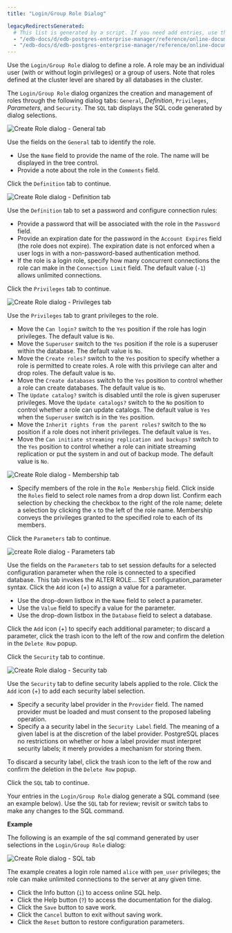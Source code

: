 ```yaml
---
title: "Login/Group Role Dialog"

legacyRedirectsGenerated:
  # This list is generated by a script. If you need add entries, use the `legacyRedirects` key.
  - "/edb-docs/d/edb-postgres-enterprise-manager/reference/online-documentation/8.0/role_dialog.html"
  - "/edb-docs/d/edb-postgres-enterprise-manager/reference/online-documentation/latest/role_dialog.html"
---
```


<div id="role_dialog" class="registered_link"></div>

Use the `Login/Group Role` dialog to define a role. A role may be an individual user (with or without login privileges) or a group of users. Note that roles defined at the cluster level are shared by all databases in the cluster.

The `Login/Group Role` dialog organizes the creation and management of roles through the following dialog tabs: `General`, *Definition*, `Privileges`, *Parameters*, and `Security`. The `SQL` tab displays the SQL code generated by dialog selections.

![Create Role dialog - General tab](../../images/role_general.png)

Use the fields on the `General` tab to identify the role.

-   Use the `Name` field to provide the name of the role. The name will be displayed in the tree control.
-   Provide a note about the role in the `Comments` field.

Click the `Definition` tab to continue.

![Create Role dialog - Definition tab](../../images/role_definition.png)

Use the `Definition` tab to set a password and configure connection rules:

-   Provide a password that will be associated with the role in the `Password` field.
-   Provide an expiration date for the password in the `Account Expires` field (the role does not expire). The expiration date is not enforced when a user logs in with a non-password-based authentication method.
-   If the role is a login role, specify how many concurrent connections the role can make in the `Connection Limit` field. The default value (`-1`) allows unlimited connections.

Click the `Privileges` tab to continue.

![Create Role dialog - Privileges tab](../../images/role_privileges.png)

Use the `Privileges` tab to grant privileges to the role.

-   Move the `Can login?` switch to the `Yes` position if the role has login privileges. The default value is `No`.
-   Move the `Superuser` switch to the `Yes` position if the role is a superuser within the database. The default value is `No`.
-   Move the `Create roles?` switch to the `Yes` position to specify whether a role is permitted to create roles. A role with this privilege can alter and drop roles. The default value is `No`.
-   Move the `Create databases` switch to the `Yes` position to control whether a role can create databases. The default value is `No`.
-   The `Update catalog?` switch is disabled until the role is given superuser privileges. Move the `Update catalogs?` switch to the `No` position to control whether a role can update catalogs. The default value is `Yes` when the `Superuser` switch is in the `Yes` position.
-   Move the `Inherit rights from the parent roles?` switch to the `No` position if a role does not inherit privileges. The default value is `Yes`.
-   Move the `Can initiate streaming replication and backups?` switch to the `Yes` position to control whether a role can initiate streaming replication or put the system in and out of backup mode. The default value is `No`.

![Create Role dialog - Membership tab](../../images/role_membership.png)

-   Specify members of the role in the `Role Membership` field. Click inside the `Roles` field to select role names from a drop down list. Confirm each selection by checking the checkbox to the right of the role name; delete a selection by clicking the `x` to the left of the role name. Membership conveys the privileges granted to the specified role to each of its members.

Click the `Parameters` tab to continue.

![create Role dialog - Parameters tab](../../images/role_parameters.png)

Use the fields on the `Parameters` tab to set session defaults for a selected configuration parameter when the role is connected to a specified database. This tab invokes the ALTER ROLE... SET configuration_parameter syntax. Click the `Add` icon (+) to assign a value for a parameter.

-   Use the drop-down listbox in the `Name` field to select a parameter.
-   Use the `Value` field to specify a value for the parameter.
-   Use the drop-down listbox in the `Database` field to select a database.

Click the `Add` icon (+) to specify each additional parameter; to discard a parameter, click the trash icon to the left of the row and confirm the deletion in the `Delete Row` popup.

Click the `Security` tab to continue.

![Create Role dialog - Security tab](../../images/role_security.png)

Use the `Security` tab to define security labels applied to the role. Click the `Add` icon (+) to add each security label selection.

-   Specify a security label provider in the `Provider` field. The named provider must be loaded and must consent to the proposed labeling operation.
-   Specify a a security label in the `Security Label` field. The meaning of a given label is at the discretion of the label provider. PostgreSQL places no restrictions on whether or how a label provider must interpret security labels; it merely provides a mechanism for storing them.

To discard a security label, click the trash icon to the left of the row and confirm the deletion in the `Delete Row` popup.

Click the `SQL` tab to continue.

Your entries in the `Login/Group Role` dialog generate a SQL command (see an example below). Use the `SQL` tab for review; revisit or switch tabs to make any changes to the SQL command.

**Example**

The following is an example of the sql command generated by user selections in the `Login/Group Role` dialog:

![Create Role dialog - SQL tab](../../images/role_sql.png)

The example creates a login role named `alice` with `pem_user` privileges; the role can make unlimited connections to the server at any given time.

-   Click the Info button (`i`) to access online SQL help.
-   Click the Help button (`?`) to access the documentation for the dialog.
-   Click the `Save` button to save work.
-   Click the `Cancel` button to exit without saving work.
-   Click the `Reset` button to restore configuration parameters.
